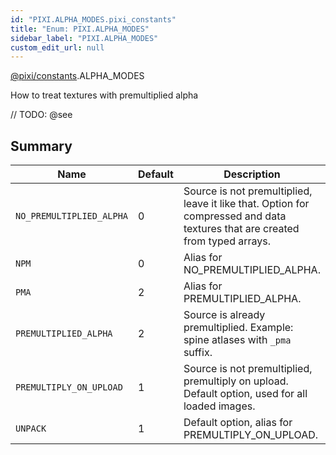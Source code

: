 ```yaml
---
id: "PIXI.ALPHA_MODES.pixi_constants"
title: "Enum: PIXI.ALPHA_MODES"
sidebar_label: "PIXI.ALPHA_MODES"
custom_edit_url: null
---
```


[@pixi/constants](../modules/pixi_constants).ALPHA_MODES


How to treat textures with premultiplied alpha



// TODO: @see

        

## Summary
| Name                                | Default | Description                                                                                                                  |
| ----------------------------------- | ------- | ---------------------------------------------------------------------------------------------------------------------------- |
| <code>NO_PREMULTIPLIED_ALPHA</code> | 0       | Source is not premultiplied, leave it like that. Option for compressed and data textures that are created from typed arrays. |
| <code>NPM</code>                    | 0       | Alias for NO_PREMULTIPLIED_ALPHA.                                                                                            |
| <code>PMA</code>                    | 2       | Alias for PREMULTIPLIED_ALPHA.                                                                                               |
| <code>PREMULTIPLIED_ALPHA</code>    | 2       | Source is already premultiplied. Example&#58; spine atlases with `_pma` suffix.                                              |
| <code>PREMULTIPLY_ON_UPLOAD</code>  | 1       | Source is not premultiplied, premultiply on upload. Default option, used for all loaded images.                              |
| <code>UNPACK</code>                 | 1       | Default option, alias for PREMULTIPLY_ON_UPLOAD.                                                                             |

    